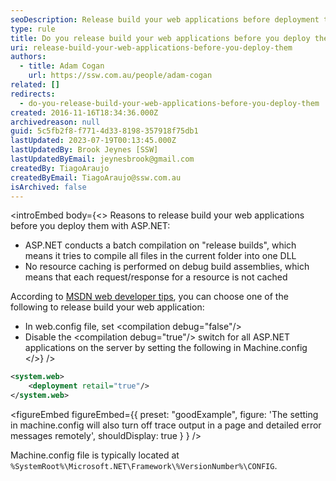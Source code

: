 ```yaml
---
seoDescription: Release build your web applications before deployment to optimize performance and security with ASP.NET by compiling all files into one DLL and disabling resource caching.
type: rule
title: Do you release build your web applications before you deploy them?
uri: release-build-your-web-applications-before-you-deploy-them
authors:
  - title: Adam Cogan
    url: https://ssw.com.au/people/adam-cogan
related: []
redirects:
  - do-you-release-build-your-web-applications-before-you-deploy-them
created: 2016-11-16T18:34:36.000Z
archivedreason: null
guid: 5c5fb2f8-f771-4d33-8198-357918f75db1
lastUpdated: 2023-07-19T00:13:45.000Z
lastUpdatedBy: Brook Jeynes [SSW]
lastUpdatedByEmail: jeynesbrook@gmail.com
createdBy: TiagoAraujo
createdByEmail: TiagoAraujo@ssw.com.au
isArchived: false
---
```


<introEmbed
  body={<>
Reasons to release build your web applications before you deploy them with ASP.NET:

* ASP.NET conducts a batch compilation on "release builds", which means it tries to compile all files in the current folder into one DLL
* No resource caching is performed on debug build assemblies, which means that each request/response for a resource is not cached

According to [MSDN web developer tips](https://blogs.msdn.microsoft.com?WT.mc_id=DOP-MVP-33518), you can choose one of the following to release build your web application:

* In web.config file, set &lt;compilation debug="false"/&gt;
* Disable the &lt;compilation debug="true"/&gt; switch for all ASP.NET applications on the server by setting the following in Machine.config
  </>}
/>
```xml
<system.web>
    <deployment retail="true"/>
</system.web>
```

<figureEmbed figureEmbed={{
  preset: "goodExample",
  figure: 'The setting in machine.config will also turn off trace output in a page and detailed error messages remotely',
  shouldDisplay: true
} } />


Machine.config file is typically located at `%SystemRoot%\Microsoft.NET\Framework\%VersionNumber%\CONFIG`.

